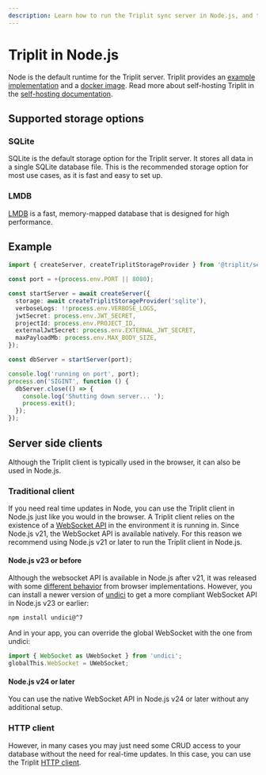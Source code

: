 ```yaml
---
description: Learn how to run the Triplit sync server in Node.js, and the supported storage options - SQLite and LMDB.
---
```


# Triplit in Node.js

Node is the default runtime for the Triplit server. Triplit provides an [example implementation](https://github.com/aspen-cloud/triplit/tree/main/packages/node-server) and a [docker image](https://hub.docker.com/r/aspencloud/triplit-server). Read more about self-hosting Triplit in the [self-hosting documentation](/self-hosting).

## Supported storage options

### SQLite

SQLite is the default storage option for the Triplit server. It stores all data in a single SQLite database file. This is the recommended storage option for most use cases, as it is fast and easy to set up.

### LMDB

[LMDB](https://github.com/kriszyp/lmdb-js) is a fast, memory-mapped database that is designed for high performance.

## Example

```typescript
import { createServer, createTriplitStorageProvider } from '@triplit/server';

const port = +(process.env.PORT || 8080);

const startServer = await createServer({
  storage: await createTriplitStorageProvider('sqlite'),
  verboseLogs: !!process.env.VERBOSE_LOGS,
  jwtSecret: process.env.JWT_SECRET,
  projectId: process.env.PROJECT_ID,
  externalJwtSecret: process.env.EXTERNAL_JWT_SECRET,
  maxPayloadMb: process.env.MAX_BODY_SIZE,
});

const dbServer = startServer(port);

console.log('running on port', port);
process.on('SIGINT', function () {
  dbServer.close(() => {
    console.log('Shutting down server... ');
    process.exit();
  });
});
```

## Server side clients

Although the Triplit client is typically used in the browser, it can also be used in Node.js.

### Traditional client

If you need real time updates in Node, you can use the Triplit client in Node.js just like you would in the browser. A Triplit client relies on the existence of a [WebSocket API](https://developer.mozilla.org/en-US/docs/Web/API/WebSockets_API) in the environment it is running in. Since Node.js v21, the WebSocket API is available natively. For this reason we recommend using Node.js v21 or later to run the Triplit client in Node.js.

#### Node.js v23 or before

Although the websocket API is available in Node.js after v21, it was released with some [different behavior](https://github.com/nodejs/undici/issues/3546) from browser implementations. However, you can install a newer version of [undici](https://github.com/nodejs/undici) to get a more compliant WebSocket API in Node.js v23 or earlier:

```bash
npm install undici@^7
```

And in your app, you can override the global WebSocket with the one from undici:

```javascript
import { WebSocket as UWebSocket } from 'undici';
globalThis.WebSocket = UWebSocket;
```

#### Node.js v24 or later

You can use the native WebSocket API in Node.js v24 or later without any additional setup.

### HTTP client

However, in many cases you may just need some CRUD access to your database without the need for real-time updates. In this case, you can use the Triplit [HTTP client](/client/http-client).
